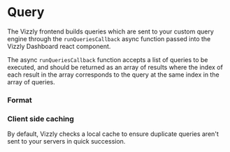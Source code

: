 
# Query

The Vizzly frontend builds queries which are sent to your custom query engine through the
`runQueriesCallback` async function passed into the Vizzly Dashboard react component.

The async `runQueriesCallback` function accepts a list of queries to be executed, and
should be returned as an array of results where the index of each result in the array corresponds
to the query at the same index in the array of queries.

### Format
<QueryFormat />

### Client side caching

By default, Vizzly checks a local cache to ensure duplicate queries aren't sent to your servers
in quick succession.
